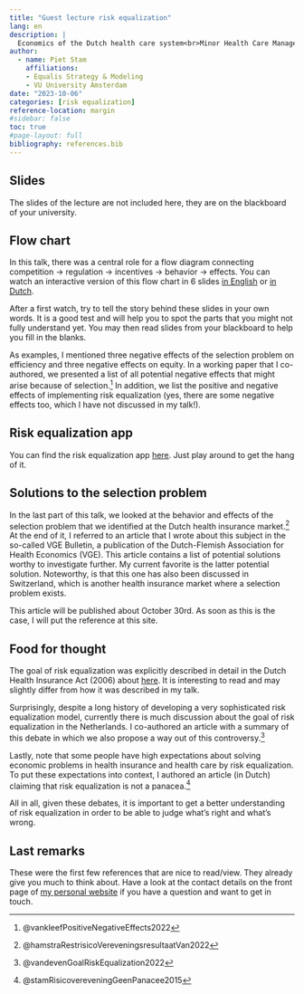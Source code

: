 ```yaml
---
title: "Guest lecture risk equalization"
lang: en
description: |
  Economics of the Dutch health care system<br>Minor Health Care Management<br>VU University Amsterdam
author:
  - name: Piet Stam
    affiliations:
    - Equalis Strategy & Modeling
    - VU University Amsterdam
date: "2023-10-06"
categories: [risk equalization]
reference-location: margin
#sidebar: false
toc: true
#page-layout: full
bibliography: references.bib
---
```


## Slides

The slides of the lecture are not included here, they are on the blackboard of your university.

## Flow chart

In this talk, there was a central role for a flow diagram connecting competition -> regulation -> incentives -> behavior -> effects. You can watch an interactive version of this flow chart in 6 slides [in English](https://pst.am/goal-risk-equalization/) or [in Dutch](https://pst.am/doel-risicoverevening).

After a first watch, try to tell the story behind these slides in your own words. It is a good test and will help you to spot the parts that you might not fully understand yet. You may then read slides from your blackboard to help you fill in the blanks.

As examples, I mentioned three negative effects of the selection problem on efficiency and three negative effects on equity. In a working paper that I co-authored, we presented a list of all potential negative effects that might arise because of selection.[^1] In addition, we list the positive and negative effects of implementing risk equalization (yes, there are some negative effects too, which I have not discussed in my talk!).

[^1]: @vankleefPositiveNegativeEffects2022

## Risk equalization app

You can find the risk equalization app [here](http://www.risicoverevening.nl). Just play around to get the hang of it.

## Solutions to the selection problem

In the last part of this talk, we looked at the behavior and effects of the selection problem that we identified at the Dutch health insurance market.[^2] At the end of it, I referred to an article that I wrote about this subject in the so-called VGE Bulletin, a publication of the Dutch-Flemish Association for Health Economics (VGE). This article contains a list of potential solutions worthy to investigate further. My current favorite is the latter potential solution. Noteworthy, is that this one has also been discussed in Switzerland, which is another health insurance market where a selection problem exists.

[^2]: @hamstraRestrisicoVereveningsresultaatVan2022

This article will be published about October 30rd. As soon as this is the case, I will put the reference at this site.

## Food for thought

The goal of risk equalization was explicitly described in detail in the Dutch Health Insurance Act (2006) about [here](https://zoek.officielebekendmakingen.nl/stb-2005-389.html#IDA5LXXB). It is interesting to read and may slightly differ from how it was described in my talk.

Surprisingly, despite a long history of developing a very sophisticated risk equalization model, currently there is much discussion about the goal of risk equalization in the Netherlands. I co-authored an article with a summary of this debate in which we also propose a way out of this controversy.[^3]

[^3]: @vandevenGoalRiskEqualization2022

Lastly, note that some people have high expectations about solving economic problems in health insurance and health care by risk equalization. To put these expectations into context, I authored an article (in Dutch) claiming that risk equalization is not a panacea.[^4]

[^4]: @stamRisicovereveningGeenPanacee2015

All in all, given these debates, it is important to get a better understanding of risk equalization in order to be able to judge what's right and what's wrong. 

## Last remarks

These were the first few references that are nice to read/view. They already give you much to think about. Have a look at the contact details on the front page of [my personal website](https://www.pietstam.nl) if you have a question and want to get in touch.
